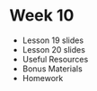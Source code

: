 
# Week 10

- <Link to="/week-10/lesson-19">Lesson 19 slides</Link>
- <Link to="/week-10/lesson-20">Lesson 20 slides</Link>
- Useful Resources
- Bonus Materials
- Homework
